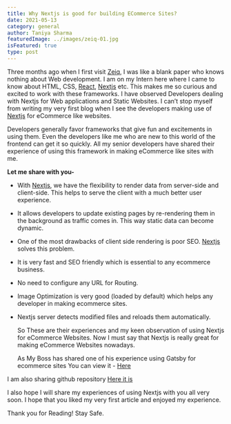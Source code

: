 ```yaml
---
title: Why Nextjs is good for building ECommerce Sites?
date: 2021-05-13
category: general
author: Taniya Sharma
featuredImage: ../images/zeiq-01.jpg
isFeatured: true
type: post
---
```



Three months ago when I first visit [Zeiq](https://www.zeiq.co/), I was like a blank paper who knows nothing about Web development. I am on my Intern here where I came to know about HTML, CSS, [React](https://reactjs.org/), [Nextjs](https://nextjs.org/) etc. This makes me so curious and excited to work with these frameworks. I have observed Developers dealing with Nextjs for Web applications and Static Websites. I can’t stop myself from writing my very first blog when I see the developers making use of  [Nextjs](https://nextjs.org/) for eCommerce like websites. 

Developers generally favor frameworks that give fun and excitements in using them. Even the developers like me who are new to this world of the frontend can get it so quickly.  All my senior developers have shared their experience of using this framework in making eCommerce like sites with me. 

**Let me share with you-**


- With [Nextjs](https://nextjs.org/), we have the flexibility to render data from server-side and client-side. This helps to serve the client with a much better user experience. 

- It allows developers to update existing pages by re-rendering them in the background as traffic comes in. This way static data can become dynamic.

- One of the most drawbacks of client side rendering is poor SEO. [Nextjs](https://nextjs.org/) solves this problem.

- It is very fast and SEO friendly which is essential to any ecommerce business.

- No need to configure any URL for Routing.

- Image Optimization is very good (loaded by default) which helps any developer in making ecommerce sites.

- Nextjs server detects modified files and reloads them automatically.

  So These are their experiences and my keen observation of using Nextjs for eCommerce Websites. Now I must say that Nextjs is really great for making eCommerce Websites nowadays.

  As My Boss has shared one of his experience using Gatsby for ecommerce sites You can view it -  [Here](https://medium.com/zeiq/creating-static-e-commerce-site-with-gatsbyjs-a349d7e022a)
  
I am also sharing github repository [Here it is]([https://github.com/zeiq-co/commerce](https://github.com/zeiq-co/commerce))
  
  
  I also hope I will share my experiences of using Nextjs with you all very soon.
  I hope that you liked my very first article and enjoyed my experience. 

  Thank you for Reading!
  Stay Safe. 
